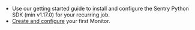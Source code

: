 - Use our <PlatformLink to="/">getting started</PlatformLink> guide to install and configure the Sentry Python SDK (min v1.17.0) for your recurring job.
- [Create and configure](https://sentry.io/crons/create/) your first Monitor.

